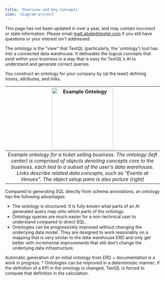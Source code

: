 ```yaml
---
title: 'Overview and Key Concepts'
icon: 'diagram-project'
---
```



<Warning>This page has not been updated in over a year, and may contain inccorect or stale information.  Please email matt.abate@textql.com if you still have questions or your interest isn't addressed.</Warning>

The ontology is the "view" that TextQL (particularly, the 'ontology') tool has into a connected data warehouse. 
It delineates the logical concepts that exist within your business in a way that is easy for TextQL's AI to understand and generate correct queries. 

You construct an ontology for your company by (at the least) defining nouns, attributes, and links.

|<img height="200" noZoom src="/images/how_it_works/ontology/ontology.png" alt="Example Ontology" />|
|:--:|
| *Example ontology for a ticket selling business. The ontology (left center) is comprised of objects denoting concepts core to the business, each tied to a subset of the user's data warehouse. Links describe related data concepts, such as "Events at Venues".  The object setup pane is also picture (right)* |

Compared to generating SQL directly from schema annotations, an ontology has the following advantages:

* The ontology is structured. It is fully known what parts of an AI generated query map onto which parts of the ontology.
* Ontology queries are much easier for a non-technical user to understand compared to direct SQL.
* Ontologies can be progressively improved without changing the underlying data model. 
They are designed to work reasonably on a mapping that is very similar to the data warehouse ERD and only get better with incremental improvements that still don't change the underlying data infrastructure.
<Tip>
Automatic generation of an initial ontology from ERD + documentation is a work in progress.
</Tip>
* Ontologies can be improved in a deterministic manner; if the definition of a KPI in the ontology is changed, TextQL is forced to compute that definition in the calculation.